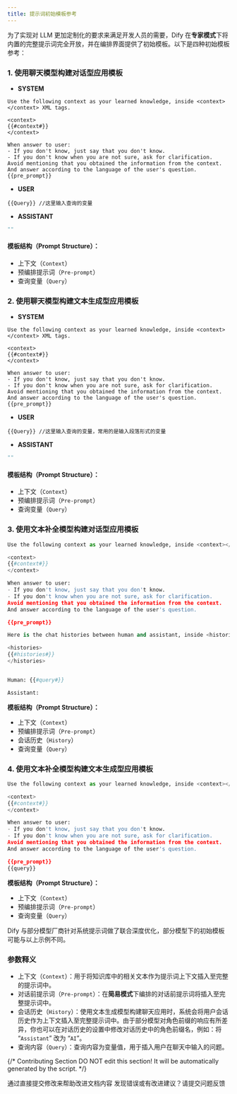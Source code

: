 ```yaml
---
title: 提示词初始模板参考
---
```


为了实现对 LLM 更加定制化的要求来满足开发人员的需要，Dify 在**专家模式**下将内置的完整提示词完全开放，并在编排界面提供了初始模板。以下是四种初始模板参考：

### 1. 使用聊天模型构建对话型应用模板

* **SYSTEM**

```
Use the following context as your learned knowledge, inside <context></context> XML tags.

<context>
{{#context#}}
</context>

When answer to user:
- If you don't know, just say that you don't know.
- If you don't know when you are not sure, ask for clarification.
Avoid mentioning that you obtained the information from the context.
And answer according to the language of the user's question.
{{pre_prompt}}
```

* **USER**

```
{{Query}} //这里输入查询的变量
```

* **ASSISTANT**

```Python
"" 
```

#### **模板结构（Prompt Structure）：**

* 上下文（`Context`）
* 预编排提示词（`Pre-prompt`）
* 查询变量（`Query`）

### 2. 使用聊天模型构建文本生成型应用模板

* **SYSTEM**

```
Use the following context as your learned knowledge, inside <context></context> XML tags.

<context>
{{#context#}}
</context>

When answer to user:
- If you don't know, just say that you don't know.
- If you don't know when you are not sure, ask for clarification.
Avoid mentioning that you obtained the information from the context.
And answer according to the language of the user's question.
{{pre_prompt}}
```

* **USER**

```
{{Query}} //这里输入查询的变量，常用的是输入段落形式的变量
```

* **ASSISTANT**

```Python
"" 
```

#### **模板结构（Prompt Structure）：**

* 上下文（`Context`）
* 预编排提示词（`Pre-prompt`）
* 查询变量（`Query`）

### 3. 使用文本补全模型构建对话型应用模板

```Python
Use the following context as your learned knowledge, inside <context></context> XML tags.

<context>
{{#context#}}
</context>

When answer to user:
- If you don't know, just say that you don't know.
- If you don't know when you are not sure, ask for clarification.
Avoid mentioning that you obtained the information from the context.
And answer according to the language of the user's question.

{{pre_prompt}}

Here is the chat histories between human and assistant, inside <histories></histories> XML tags.

<histories>
{{#histories#}}
</histories>


Human: {{#query#}}

Assistant: 
```

**模板结构（Prompt Structure）：**

* 上下文（`Context`）
* 预编排提示词（`Pre-prompt`）
* 会话历史（`History`）
* 查询变量（`Query`）

### 4. 使用文本补全模型构建文本生成型应用模板

```Python
Use the following context as your learned knowledge, inside <context></context> XML tags.

<context>
{{#context#}}
</context>

When answer to user:
- If you don't know, just say that you don't know.
- If you don't know when you are not sure, ask for clarification.
Avoid mentioning that you obtained the information from the context.
And answer according to the language of the user's question.

{{pre_prompt}}
{{query}}
```

**模板结构（Prompt Structure）：**

* 上下文（`Context`）
* 预编排提示词（`Pre-prompt`）
* 查询变量（`Query`）

<Warning>
Dify 与部分模型厂商针对系统提示词做了联合深度优化，部分模型下的初始模板可能与以上示例不同。
</Warning>

### 参数释义

* 上下文（`Context`）：用于将知识库中的相关文本作为提示词上下文插入至完整的提示词中。
* 对话前提示词（`Pre-prompt`）：在**简易模式**下编排的对话前提示词将插入至完整提示词中。
* 会话历史（`History`）：使用文本生成模型构建聊天应用时，系统会将用户会话历史作为上下文插入至完整提示词中。由于部分模型对角色前缀的响应有所差异，你也可以在对话历史的设置中修改对话历史中的角色前缀名，例如：将 “`Assistant`” 改为 “`AI`”。
* 查询内容（`Query`）：查询内容为变量值，用于插入用户在聊天中输入的问题。

{/*
Contributing Section
DO NOT edit this section!
It will be automatically generated by the script.
*/}

<CardGroup cols="2">
    <Card
        title="编辑此页面"
        icon="pen-to-square"
        href="https://github.com/langgenius/dify-docs/edit/main/zh-hans/learn-more/extended-reading/prompt-engineering/prompt-engineering-template.mdx"
    >
        通过直接提交修改来帮助改进文档内容
    </Card>
    <Card
        title="提交问题"
        icon="github"
        href="https://github.com/langgenius/dify-docs/issues/new?title=文档问题%3A%20t-engineering-templ&body=%23%23%20问题描述%0A%3C%21--%20请简要描述您发现的问题%20--%3E%0A%0A%23%23%20页面链接%0Ahttps%3A%2F%2Fgithub.com%2Flanggenius%2Fdify-docs%2Fblob%2Fmain%2Fzh-hans/learn-more/extended-reading/prompt-engineering%2Fprompt-engineering-template.mdx%0A%0A%23%23%20建议修改%0A%3C%21--%20如果有具体的修改建议，请在此说明%20--%3E%0A%0A%3C%21--%20感谢您对文档质量的关注！%20--%3E"
    >
        发现错误或有改进建议？请提交问题反馈
    </Card>
</CardGroup>
